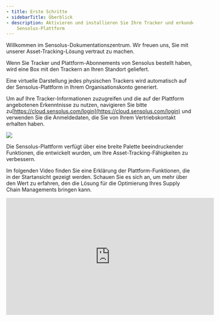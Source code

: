 ```yaml
---
- title: Erste Schritte
- sidebarTitle: Überblick
- description: Aktivieren und installieren Sie Ihre Tracker und erkunden Sie die
    Sensolus-Plattform
---
```


Willkommen im Sensolus-Dokumentationszentrum. Wir freuen uns, Sie mit unserer Asset-Tracking-Lösung vertraut zu machen.

Wenn Sie Tracker und Plattform-Abonnements von Sensolus bestellt haben, wird eine Box mit den Trackern an Ihren Standort geliefert.

Eine virtuelle Darstellung jedes physischen Trackers wird automatisch auf der Sensolus-Plattform in Ihrem Organisationskonto generiert.

Um auf Ihre Tracker-Informationen zuzugreifen und die auf der Plattform angebotenen Erkenntnisse zu nutzen, navigieren Sie bitte zu[https://cloud.sensolus.com/login](https://cloud.sensolus.com/login) und verwenden Sie die Anmeldedaten, die Sie von Ihrem Vertriebskontakt erhalten haben.

<Frame caption="">
  <img src="https://cloud.sensolus.com/documentation/images/userinterface/asset_management/asset_management_login_screen.png" />
</Frame>

Die Sensolus-Plattform verfügt über eine breite Palette beeindruckender Funktionen, die entwickelt wurden, um Ihre Asset-Tracking-Fähigkeiten zu verbessern.

Im folgenden Video finden Sie eine Erklärung der Plattform-Funktionen, die in der Startansicht gezeigt werden. Schauen Sie es sich an, um mehr über den Wert zu erfahren, den die Lösung für die Optimierung Ihres Supply Chain Managements bringen kann.

<iframe width="560" height="315" src="https://www.youtube.com/embed/vmkDYm4MPV0" title="YouTube-Videoplayer" frameborder="0" allow="accelerometer; autoplay; clipboard-write; encrypted-media; gyroscope; picture-in-picture" allowfullscreen />
